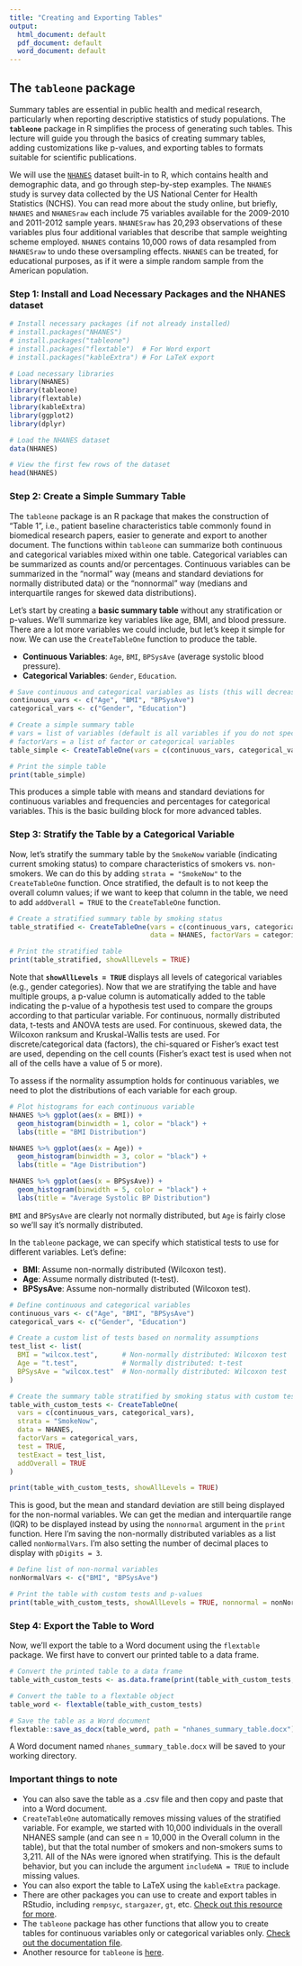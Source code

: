 ```yaml
---
title: "Creating and Exporting Tables"
output:
  html_document: default
  pdf_document: default
  word_document: default
---
```


## The `tableone` package

Summary tables are essential in public health and medical research, particularly when reporting descriptive statistics of study populations. The **`tableone`** package in R simplifies the process of generating such tables. This lecture will guide you through the basics of creating summary tables, adding customizations like p-values, and exporting tables to formats suitable for scientific publications.

We will use the [`NHANES`](https://cran.r-project.org/web/packages/NHANES/NHANES.pdf) dataset built-in to R, which contains health and demographic data, and go through step-by-step examples. The `NHANES` study is survey data collected by the US National Center for Health Statistics (NCHS). You can read more about the study online, but briefly, `NHANES` and `NHANESraw` each include 75 variables available for the 2009-2010 and 2011-2012 sample years. `NHANESraw` has 20,293 observations of these variables plus four additional variables that describe that sample weighting scheme employed. `NHANES` contains 10,000 rows of data resampled from `NHANESraw` to undo these oversampling effects. `NHANES` can be treated, for educational purposes, as if it were a simple random sample from the American population.

### Step 1: Install and Load Necessary Packages and the NHANES dataset

```r
# Install necessary packages (if not already installed)
# install.packages("NHANES")
# install.packages("tableone")
# install.packages("flextable")  # For Word export
# install.packages("kableExtra") # For LaTeX export

# Load necessary libraries
library(NHANES)
library(tableone)
library(flextable)
library(kableExtra)
library(ggplot2)
library(dplyr)

# Load the NHANES dataset
data(NHANES)

# View the first few rows of the dataset
head(NHANES)
```


### Step 2: Create a Simple Summary Table

The `tableone` package is an R package that makes the construction of "Table 1", i.e., patient baseline characteristics table commonly found in biomedical research papers, easier to generate and export to another document. The functions within `tableone` can summarize both continuous and categorical variables mixed within one table. Categorical variables can be summarized as counts and/or percentages. Continuous variables can be summarized in the "normal" way (means and standard deviations for normally distributed data) or the "nonnormal" way (medians and interquartile ranges for skewed data distributions).

Let’s start by creating a **basic summary table** without any stratification or p-values. We'll summarize key variables like age, BMI, and blood pressure. There are a lot more variables we could include, but let's keep it simple for now. We can use the `CreateTableOne` function to produce the table. 

- **Continuous Variables**: `Age`, `BMI`, `BPSysAve` (average systolic blood pressure).
- **Categorical Variables**: `Gender`, `Education`.

```r
# Save continuous and categorical variables as lists (this will decrease the amount of code needed throughout the process)
continuous_vars <- c("Age", "BMI", "BPSysAve")
categorical_vars <- c("Gender", "Education")

# Create a simple summary table
# vars = list of variables (default is all variables if you do not specify)
# factorVars = a list of factor or categorical variables
table_simple <- CreateTableOne(vars = c(continuous_vars, categorical_vars), data = NHANES, factorVars = categorical_vars)

# Print the simple table
print(table_simple)
```

This produces a simple table with means and standard deviations for continuous variables and frequencies and percentages for categorical variables. This is the basic building block for more advanced tables.

### Step 3: Stratify the Table by a Categorical Variable

Now, let’s stratify the summary table by the `SmokeNow` variable (indicating current smoking status) to compare characteristics of smokers vs. non-smokers. We can do this by adding `strata = "SmokeNow"` to the `CreateTableOne` function. Once stratified, the default is to not keep the overall column values; if we want to keep that column in the table, we need to add `addOverall = TRUE` to the `CreateTableOne` function. 

```r
# Create a stratified summary table by smoking status
table_stratified <- CreateTableOne(vars = c(continuous_vars, categorical_vars), strata = "SmokeNow", 
                                   data = NHANES, factorVars = categorical_vars, addOverall = TRUE)

# Print the stratified table
print(table_stratified, showAllLevels = TRUE)
```

Note that **`showAllLevels = TRUE`** displays all levels of categorical variables (e.g., gender categories). Now that we are stratifying the table and have multiple groups, a p-value column is automatically added to the table indicating the p-value of a hypothesis test used to compare the groups according to that particular variable. For continuous, normally distributed data, t-tests and ANOVA tests are used. For continuous, skewed data, the Wilcoxon ranksum and Kruskal-Wallis tests are used. For discrete/categorical data (factors), the chi-squared or Fisher's exact test are used, depending on the cell counts (Fisher's exact test is used when not all of the cells have a value of 5 or more).

To assess if the normality assumption holds for continuous variables, we need to plot the distributions of each variable for each group. 

```r
# Plot histograms for each continuous variable
NHANES %>% ggplot(aes(x = BMI)) + 
  geom_histogram(binwidth = 1, color = "black") + 
  labs(title = "BMI Distribution")

NHANES %>% ggplot(aes(x = Age)) + 
  geom_histogram(binwidth = 3, color = "black") + 
  labs(title = "Age Distribution")

NHANES %>% ggplot(aes(x = BPSysAve)) + 
  geom_histogram(binwidth = 5, color = "black") + 
  labs(title = "Average Systolic BP Distribution")
```

`BMI` and `BPSysAve` are clearly not normally distributed, but `Age` is fairly close so we'll say it's normally distributed. 

In the `tableone` package, we can specify which statistical tests to use for different variables. Let’s define:

- **BMI**: Assume non-normally distributed (Wilcoxon test).
- **Age**: Assume normally distributed (t-test).
- **BPSysAve**: Assume non-normally distributed (Wilcoxon test).


```r
# Define continuous and categorical variables
continuous_vars <- c("Age", "BMI", "BPSysAve")
categorical_vars <- c("Gender", "Education")

# Create a custom list of tests based on normality assumptions
test_list <- list(
  BMI = "wilcox.test",      # Non-normally distributed: Wilcoxon test
  Age = "t.test",           # Normally distributed: t-test
  BPSysAve = "wilcox.test"  # Non-normally distributed: Wilcoxon test
)

# Create the summary table stratified by smoking status with custom tests
table_with_custom_tests <- CreateTableOne(
  vars = c(continuous_vars, categorical_vars), 
  strata = "SmokeNow", 
  data = NHANES, 
  factorVars = categorical_vars, 
  test = TRUE, 
  testExact = test_list,
  addOverall = TRUE
)

print(table_with_custom_tests, showAllLevels = TRUE)
```


This is good, but the mean and standard deviation are still being displayed for the non-normal variables. We can get the median and interquartile range (IQR) to be displayed instead by using the `nonnormal` argument in the `print` function. Here I'm saving the non-normally distributed variables as a list called `nonNormalVars`. I'm also setting the number of decimal places to display with `pDigits = 3`.

```r
# Define list of non-normal variables
nonNormalVars <- c("BMI", "BPSysAve")

# Print the table with custom tests and p-values
print(table_with_custom_tests, showAllLevels = TRUE, nonnormal = nonNormalVars, pDigits = 3)
```


### Step 4: Export the Table to Word

Now, we’ll export the table to a Word document using the `flextable` package. We first have to convert our printed table to a data frame. 

```r
# Convert the printed table to a data frame
table_with_custom_tests <- as.data.frame(print(table_with_custom_tests, showAllLevels = TRUE, nonnormal = nonNormalVars, pDigits = 3))

# Convert the table to a flextable object
table_word <- flextable(table_with_custom_tests)

# Save the table as a Word document
flextable::save_as_docx(table_word, path = "nhanes_summary_table.docx")
```

A Word document named `nhanes_summary_table.docx` will be saved to your working directory.

### Important things to note

* You can also save the table as a .csv file and then copy and paste that into a Word document. 
* `CreateTableOne` automatically removes missing values of the stratified variable. For example, we started with 10,000 individuals in the overall NHANES sample (and can see n = 10,000 in the Overall column in the table), but that the total number of smokers and non-smokers sums to 3,211. All of the NAs were ignored when stratifying. This is the default behavior, but you can include the argument `includeNA = TRUE` to include missing values. 
* You can also export the table to LaTeX using the `kableExtra` package. 
* There are other packages you can use to create and export tables in RStudio, including `rempsyc`, `stargazer`, `gt`, etc. [Check out this resource for more](https://bookdown.org/yihui/rmarkdown-cookbook/table-other.html).
* The `tableone` package has other functions that allow you to create tables for continuous variables only or categorical variables only. [Check out the documentation file](https://cran.r-project.org/web/packages/tableone/tableone.pdf). 
* Another resource for `tableone` is [here](https://ehsanx.github.io/intro2R/data-summary-with-tableone.html).



